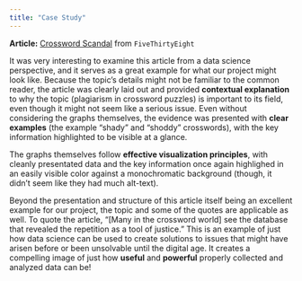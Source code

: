 ```yaml
---
title: "Case Study"
---
```


**Article:** [Crossword Scandal](https://fivethirtyeight.com/features/a-plagiarism-scandal-is-unfolding-in-the-crossword-world/) from `FiveThirtyEight`

It was very interesting to examine this article from a data science perspective, and it serves as a great example for what our project might look like. Because the topic's details might not be familiar to the common reader, the article was clearly laid out and provided **contextual explanation** to why the topic (plagiarism in crossword puzzles) is important to its field, even though it might not seem like a serious issue. Even without considering the graphs themselves, the evidence was presented with **clear examples** (the example "shady" and "shoddy" crosswords), with the key information highlighted to be visible at a glance.

The graphs themselves follow **effective visualization principles**, with cleanly presentated data and the key information once again highlighed in an easily visible color against a monochromatic background (though, it didn't seem like they had much alt-text). 

Beyond the presentation and structure of this article itself being an excellent example for our project, the topic and some of the quotes are applicable as well. To quote the article, "[Many in the crossword world] see the database that revealed the repetition as a tool of justice." This is an example of just how data science can be used to create solutions to issues that might have arisen before or been unsolvable until the digital age. It creates a compelling image of just how **useful** and **powerful** properly collected and analyzed data can be!
